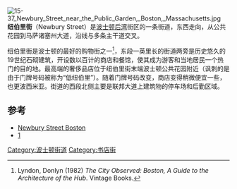 [[Image:15-37_Newbury_Street_near_the_Public_Garden,_Boston,_Massachusetts.jpg|thumb]]
'''纽伯里街'''（Newbury Street）是[[波士顿|波士顿]][[后湾|后湾]]街区的一条街道，东西走向，从公共花园到马萨诸塞州大道，沿线与多条主干道交叉。 

纽伯里街是波士顿的最好的购物街之一<ref>Lyndon, Donlyn (1982) ''The City Observed: Boston, A Guide to the Architecture of the Hub''. Vintage Books.</ref>，东段一英里长的街道两旁是历史悠久的19世纪石砌建筑，开设数以百计的商店和餐馆，使其成为游客和当地居民一个热门的目的地。最高端的奢侈品店位于纽伯里街末端波士顿公共花园附近（讽刺的是由于门牌号码被称为“低纽伯里”）。随着门牌号码改变，商店变得稍微便宜一些，也更波西米亚。街道的西段北侧主要是联邦大道上建筑物的停车场和后勤区域。

==参考==
<references/>
{{Coord|42|20|57|N|71|5|3|W|region:US|display=title}}
* [http://www.newbury-st.com Newbury Street Boston] {{Wayback|url=http://www.newbury-st.com/ |date=20210422202845 }}
*[http://thephoenix.com/boston/life/98660-raven-used-books-to-nest-on-newbury/] {{Wayback|url=http://thephoenix.com/boston/life/98660-raven-used-books-to-nest-on-newbury/ |date=20111107172913 }}

[[Category:波士顿街道|Category:波士顿街道]]
[[Category:书店街|Category:书店街]]